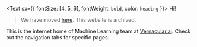 <Text sx={{ fontSize: [4, 5, 6], fontWeight: `bold`, color: `heading` }}>
  Hi!
</Text>

> We have moved [here](https://tech.vernacular.ai). This website is archived.

This is the internet home of Machine Learning team at
[Vernacular.ai](https://vernacular.ai/). Check out the navigation tabs for
specific pages.
